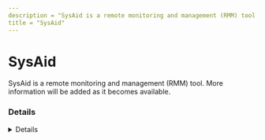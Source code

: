 ```yaml
---
description = "SysAid is a remote monitoring and management (RMM) tool. More information will be added as it becomes available."
title = "SysAid"
---
```




# SysAid

SysAid is a remote monitoring and management (RMM) tool. More information will be added as it becomes available.

### Details
<Details author={""}
         category={""}
         created={""}
         website={""}
         lastModified={""}
         privileges={""}
         free={ "" }
         verification={""}
/>

#### Installation Paths
<Card code={ ["C:\\Program Files\\SysAidServer\\*", "*\\SysAidServer\\*", "*\\SysAid\\*", "*\\IliAS.exe"] }/>





### Forensic Artifacts








### Detections
- Detects potential processes activity of SysAid RMM tool
  - [Sigma Rule](https://github.com/magicsword-io/LOLRMM/blob/main/detections/sigma/sysaid_processes_sigma.yml)


